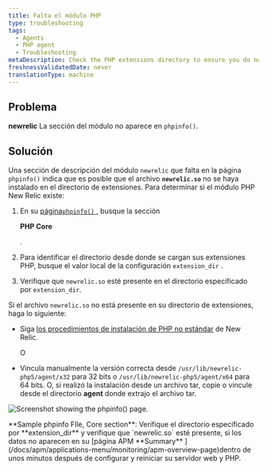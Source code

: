 ```yaml
---
title: Falta el módulo PHP
type: troubleshooting
tags:
  - Agents
  - PHP agent
  - Troubleshooting
metaDescription: Check the PHP extensions directory to ensure you do not have a non-standard installation for the New Relic PHP agent .
freshnessValidatedDate: never
translationType: machine
---
```



## Problema

<DNT>**newrelic**</DNT> La sección del módulo no aparece en `phpinfo()`.

## Solución

Una sección de descripción del módulo `newrelic` que falta en la página `phpinfo()` indica que es posible que el archivo <DNT>**`newrelic.so`**</DNT> no se haya instalado en el directorio de extensiones. Para determinar si el módulo PHP New Relic existe:

1. En su [página`phpinfo()` ](/docs/php/php-kb-103), busque la sección

   <DNT>**PHP Core**</DNT>

   .

2. Para identificar el directorio desde donde se cargan sus extensiones PHP, busque el valor local de la configuración `extension_dir` .

3. Verifique que `newrelic.so` esté presente en el directorio especificado por `extension_dir`.

Si el archivo `newrelic.so` no está presente en su directorio de extensiones, haga lo siguiente:

* Siga [los procedimientos de instalación de PHP no estándar](/docs/php/php-agent-installation-non-standard-php) de New Relic.

  O

* Vincula manualmente la versión correcta desde `/usr/lib/newrelic-php5/agent/x32` para 32 bits o `/usr/lib/newrelic-php5/agent/x64` para 64 bits. O, si realizó la instalación desde un archivo tar, copie o vincule desde el directorio <DNT>**agent**</DNT> donde extrajo el archivo tar.

<img
  title="doc_example_phpinfo_core_0.png"
  alt="Screenshot showing the phpinfo() page."
  src={apmPhpInfoExtensionDir}
/>

<figcaption>
  <DNT>**Sample phpinfo FIle, Core section**</DNT>: Verifique el directorio especificado por <DNT>**extension_dir**</DNT> y verifique que `newrelic.so` esté presente, si los datos no aparecen en su [página APM <DNT>**Summary**</DNT> ](/docs/apm/applications-menu/monitoring/apm-overview-page)dentro de unos minutos después de configurar y reiniciar su servidor web y PHP.
</figcaption>